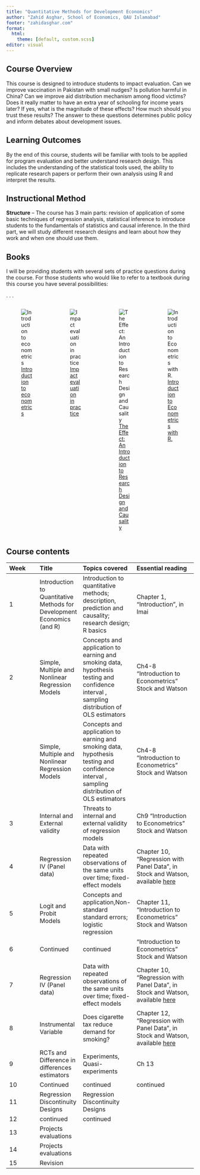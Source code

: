 ```yaml
---
title: "Quantitative Methods for Development Economics"
author: "Zahid Asghar, School of Economics, QAU Islamabad"
footer: "zahidasghar.com"
format:
  html:
    theme: [default, custom.scss]
editor: visual
---
```


## Course Overview

This course is designed to introduce students to impact evaluation. Can we improve vaccination in Pakistan with small nudges? Is pollution harmful in China? Can we improve aid distribution mechanism among flood victims? Does it really matter to have an extra year of schooling for income years later? If yes, what is the magnitude of these effects? How much should you trust these results? The answer to these questions determines public policy and inform debates about development issues.

## Learning Outcomes

By the end of this course, students will be familiar with tools to be applied for program evaluation and better understand research design. This includes the understanding of the statistical tools used, the ability to replicate research papers or perform their own analysis using R and interpret the results.

## Instructional Method

**Structure** -- The course has 3 main parts: revision of application of some basic techniques of regression analysis, statistical inference to introduce students to the fundamentals of statistics and causal inference. In the third part, we will study different research designs and learn about how they work and when one should use them.

## Books

I will be providing students with several sets of practice questions during the course. For those students who would like to refer to a textbook during this course you have several possibilities:

. . .

::: columns
::: {.column width="25%"}
![[Introduction to econometrics](https://www.pearson.com/en-us/subject-catalog/p/introduction-to-econometrics/P200000006421?view=educator)](econometrics.jpg)
:::

::: {.column width="25%"}
![[Impact evaluation in practice](https://www.worldbank.org/en/programs/sief-trust-fund/publication/impact-evaluation-in-practice)](impact_eval.jpg)
:::

::: {.column width="25%"}
![[The Effect: An Introduction to Research Design and Causality](https://theeffectbook.net/)](the_effect.jpg)
:::

::: {.column width="25%"}
![[Introduction to Econometrics with R.](https://www.econometrics-with-r.org/)](econometrics_R.png)
:::
:::


## Course contents

| **Week** | **Title**                                                              | **Topics covered**                                                                                                                         | **Essential reading**                                                                                                                                                                                                                                             |
|:--------------|:--------------|:--------------|:---------------------------|
| 1        | Introduction to Quantitative Methods for Development Economics (and R) | Introduction to quantitative methods; description, prediction and causality; research design; R basics                                     | Chapter 1, "Introduction", in Imai                                                                                                                                                                                                                                |
| 2        | Simple, Multiple and Nonlinear Regression Models                       | Concepts and application to earning and smoking data, hypothesis testing and confidence interval , sampling distribution of OLS estimators | Ch4-8 "Introduction to Econometrics" Stock and Watson                                                                                                                                                                                                             |
|          | Simple, Multiple and Nonlinear Regression Models                       | Concepts and application to earning and smoking data, hypothesis testing and confidence interval , sampling distribution of OLS estimators | Ch4-8 "Introduction to Econometrics" Stock and Watson                                                                                                                                                                                                             |
| 3        | Internal and External validity                                         | Threats to internal and external validity of regression models                                                                             | Ch9 "Introduction to Econometrics" Stock and Watson                                                                                                                                                                                                               |
| 4        | Regression IV (Panel data)                                             | Data with repeated observations of the same units over time; fixed-effect models                                                           | Chapter 10, "Regression with Panel Data", in Stock and Watson, available [here](https://moodle.ucl.ac.uk/pluginfile.php/3633836/mod_resource/content/1/Introduction_to_Econometrics_Update_Global_Edition_----_%28CHAPTER_10_Regression_with_Panel_Data%29-2.pdf) |
| 5        | Logit and Probit Models                                                | Concepts and application,Non-standard standard errors; logistic regression                                                                 | Chapter 11, "Introduction to Econometrics" Stock and Watson                                                                                                                                                                                                       |
| 6        | Continued                                                              | continued                                                                                                                                  | "Introduction to Econometrics" Stock and Watson                                                                                                                                                                                                                   |
| 7        | Regression IV (Panel data)                                             | Data with repeated observations of the same units over time; fixed-effect models                                                           | Chapter 10, "Regression with Panel Data", in Stock and Watson, available [here](https://moodle.ucl.ac.uk/pluginfile.php/3633836/mod_resource/content/1/Introduction_to_Econometrics_Update_Global_Edition_----_%28CHAPTER_10_Regression_with_Panel_Data%29-2.pdf) |
| 8        | Instrumental Variable                                                  | Does cigarette tax reduce demand for smoking?                                                                                              | Chapter 12, "Regression with Panel Data", in Stock and Watson, available [here](https://moodle.ucl.ac.uk/pluginfile.php/3633836/mod_resource/content/1/Introduction_to_Econometrics_Update_Global_Edition_----_%28CHAPTER_10_Regression_with_Panel_Data%29-2.pdf) |
| 9        | RCTs and Difference in differences estimators                          | Experiments, Quasi-experiments                                                                                                             | Ch 13                                                                                                                                                                                                                                                             |
| 10       | Continued                                                              | continued                                                                                                                                  | continued                                                                                                                                                                                                                                                         |
| 11       | Regression Discontinuity Designs                                       | Regression Discontinuity Designs                                                                                                           |                                                                                                                                                                                                                                                                   |
| 12       | continued                                                              | continued                                                                                                                                  |                                                                                                                                                                                                                                                                   |
| 13       | Projects evaluations                                                   |                                                                                                                                            |                                                                                                                                                                                                                                                                   |
| 14       | Projects evaluations                                                   |                                                                                                                                            |                                                                                                                                                                                                                                                                   |
| 15       | Revision                                                               |                                                                                                                                            |                                                                                                                                                                                                                                                                   |
